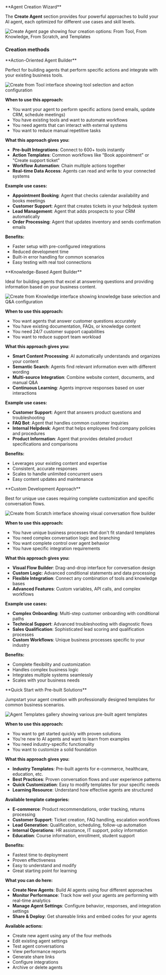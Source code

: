 <Tab title="Create agent">
**Agent Creation Wizard**

The **Create Agent** section provides four powerful approaches to build your AI agent, each optimized for different use cases and skill levels.

<Frame>
<img src="/images/dashboard/create-agent.png" alt="Create Agent page showing four creation options: From Tool, From Knowledge, From Scratch, and Templates" />
</Frame>

### Creation methods

<Tabs>
<Tab title="Create from Tool">
**Action-Oriented Agent Builder**

Perfect for building agents that perform specific actions and integrate with your existing business tools.

<Frame>
<img src="/images/dashboard/create-agent.png" alt="Create from Tool interface showing tool selection and action configuration" />
</Frame>

**When to use this approach:**
- You want your agent to perform specific actions (send emails, update CRM, schedule meetings)
- You have existing tools and want to automate workflows
- You need agents that can interact with external systems
- You want to reduce manual repetitive tasks

**What this approach gives you:**
- **Pre-built Integrations**: Connect to 600+ tools instantly
- **Action Templates**: Common workflows like "Book appointment" or "Create support ticket"
- **Workflow Automation**: Chain multiple actions together
- **Real-time Data Access**: Agents can read and write to your connected systems

**Example use cases:**
- **Appointment Booking**: Agent that checks calendar availability and books meetings
- **Customer Support**: Agent that creates tickets in your helpdesk system
- **Lead Management**: Agent that adds prospects to your CRM automatically
- **Order Processing**: Agent that updates inventory and sends confirmation emails

**Benefits:**
- Faster setup with pre-configured integrations
- Reduced development time
- Built-in error handling for common scenarios
- Easy testing with real tool connections
</Tab>

<Tab title="Create from Knowledge">
**Knowledge-Based Agent Builder**

Ideal for building agents that excel at answering questions and providing information based on your business content.

<Frame>
<img src="/images/create-from-knowledge.png" alt="Create from Knowledge interface showing knowledge base selection and Q&A configuration" />
</Frame>

**When to use this approach:**
- You want agents that answer customer questions accurately
- You have existing documentation, FAQs, or knowledge content
- You need 24/7 customer support capabilities
- You want to reduce support team workload

**What this approach gives you:**
- **Smart Content Processing**: AI automatically understands and organizes your content
- **Semantic Search**: Agents find relevant information even with different wording
- **Multi-source Integration**: Combine website content, documents, and manual Q&A
- **Continuous Learning**: Agents improve responses based on user interactions

**Example use cases:**
- **Customer Support**: Agent that answers product questions and troubleshooting
- **FAQ Bot**: Agent that handles common customer inquiries
- **Internal Helpdesk**: Agent that helps employees find company policies and procedures
- **Product Information**: Agent that provides detailed product specifications and comparisons

**Benefits:**
- Leverages your existing content and expertise
- Consistent, accurate responses
- Scales to handle unlimited concurrent users
- Easy content updates and maintenance
</Tab>

<Tab title="Create from Scratch">
**Custom Development Approach**

Best for unique use cases requiring complete customization and specific conversation flows.

<Frame>
<img src="/images/create-from-scratch.png" alt="Create from Scratch interface showing visual conversation flow builder" />
</Frame>

**When to use this approach:**
- You have unique business processes that don't fit standard templates
- You need complex conversation logic and branching
- You want complete control over agent behavior
- You have specific integration requirements

**What this approach gives you:**
- **Visual Flow Builder**: Drag-and-drop interface for conversation design
- **Custom Logic**: Advanced conditional statements and data processing
- **Flexible Integration**: Connect any combination of tools and knowledge bases
- **Advanced Features**: Custom variables, API calls, and complex workflows

**Example use cases:**
- **Complex Onboarding**: Multi-step customer onboarding with conditional paths
- **Technical Support**: Advanced troubleshooting with diagnostic flows
- **Sales Qualification**: Sophisticated lead scoring and qualification processes
- **Custom Workflows**: Unique business processes specific to your industry

**Benefits:**
- Complete flexibility and customization
- Handles complex business logic
- Integrates multiple systems seamlessly
- Scales with your business needs
</Tab>

<Tab title="Use Template">
**Quick Start with Pre-built Solutions**

Jumpstart your agent creation with professionally designed templates for common business scenarios.

<Frame>
<img src="/images/agent-templates.png" alt="Agent Templates gallery showing various pre-built agent templates" />
</Frame>

**When to use this approach:**
- You want to get started quickly with proven solutions
- You're new to AI agents and want to learn from examples
- You need industry-specific functionality
- You want to customize a solid foundation

**What this approach gives you:**
- **Industry Templates**: Pre-built agents for e-commerce, healthcare, education, etc.
- **Best Practices**: Proven conversation flows and user experience patterns
- **Quick Customization**: Easy to modify templates for your specific needs
- **Learning Resource**: Understand how effective agents are structured

**Available template categories:**
- **E-commerce**: Product recommendations, order tracking, returns processing
- **Customer Support**: Ticket creation, FAQ handling, escalation workflows
- **Lead Generation**: Qualification, scheduling, follow-up automation
- **Internal Operations**: HR assistance, IT support, policy information
- **Education**: Course information, enrollment, student support

**Benefits:**
- Fastest time to deployment
- Proven effectiveness
- Easy to understand and modify
- Great starting point for learning
</Tab>
</Tabs>

**What you can do here:**
- **Create New Agents**: Build AI agents using four different approaches
- **Monitor Performance**: Track how well your agents are performing with real-time analytics
- **Manage Agent Settings**: Configure behavior, responses, and integration settings
- **Share & Deploy**: Get shareable links and embed codes for your agents

**Available actions:**
- Create new agent using any of the four methods
- Edit existing agent settings
- Test agent conversations
- View performance reports
- Generate share links
- Configure integrations
- Archive or delete agents
</Tab>
